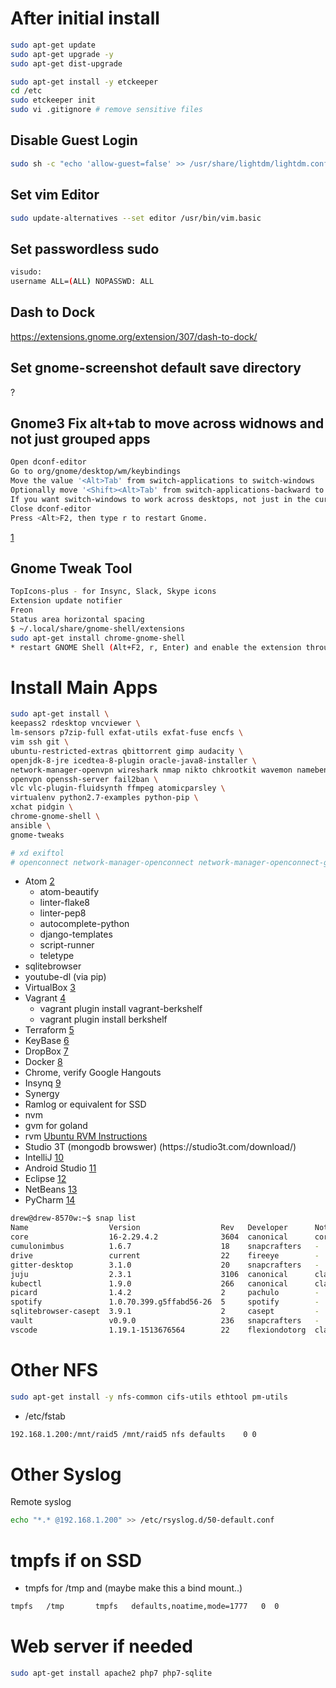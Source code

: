 
= After initial install =
<syntaxhighlight lang=bash>
sudo apt-get update
sudo apt-get upgrade -y
sudo apt-get dist-upgrade

sudo apt-get install -y etckeeper
cd /etc
sudo etckeeper init
sudo vi .gitignore # remove sensitive files
</syntaxhighlight>

==Disable Guest Login==
<syntaxhighlight lang=bash>
sudo sh -c "echo 'allow-guest=false' >> /usr/share/lightdm/lightdm.conf.d/50-ubuntu.conf"
</syntaxhighlight>

==Set vim Editor==
<syntaxhighlight lang=bash>
sudo update-alternatives --set editor /usr/bin/vim.basic
</syntaxhighlight>

==Set passwordless sudo==
<syntaxhighlight lang=bash>
visudo:
username ALL=(ALL) NOPASSWD: ALL
</syntaxhighlight>

== Dash to Dock ==
https://extensions.gnome.org/extension/307/dash-to-dock/

==  Set gnome-screenshot default save directory ==
?
== Gnome3 Fix alt+tab to move across widnows and not just grouped apps ==
<syntaxhighlight lang=bash>
Open dconf-editor
Go to org/gnome/desktop/wm/keybindings
Move the value '<Alt>Tab' from switch-applications to switch-windows
Optionally move '<Shift><Alt>Tab' from switch-applications-backward to switch-windows-backward
If you want switch-windows to work across desktops, not just in the current desktop, you can also uncheck org/gnome/shell/window-switcher/current-workspace-only (Courtesy of @CharlBotha)
Close dconf-editor
Press <Alt>F2, then type r to restart Gnome.
</syntaxhighlight>
[https://superuser.com/questions/394376/how-to-prevent-gnome-shells-alttab-from-grouping-windows-from-similar-apps]

== Gnome Tweak Tool ==
<syntaxhighlight lang=bash>
TopIcons-plus - for Insync, Slack, Skype icons
Extension update notifier
Freon
Status area horizontal spacing
$ ~/.local/share/gnome-shell/extensions
sudo apt-get install chrome-gnome-shell
* restart GNOME Shell (Alt+F2, r, Enter) and enable the extension through gnome-tweak-tool.
</syntaxhighlight>

=Install Main Apps=
<syntaxhighlight lang=bash>
sudo apt-get install \
keepass2 rdesktop vncviewer \
lm-sensors p7zip-full exfat-utils exfat-fuse encfs \
vim ssh git \
ubuntu-restricted-extras qbittorrent gimp audacity \ 
openjdk-8-jre icedtea-8-plugin oracle-java8-installer \
network-manager-openvpn wireshark nmap nikto chkrootkit wavemon namebench apache2-utils mailutils \
openvpn openssh-server fail2ban \
vlc vlc-plugin-fluidsynth ffmpeg atomicparsley \
virtualenv python2.7-examples python-pip \
xchat pidgin \
chrome-gnome-shell \
ansible \
gnome-tweaks

# xd exiftol
# openconnect network-manager-openconnect network-manager-openconnect-gnome # cisco vpn
</syntaxhighlight>

* Atom [https://atom.io/]
** atom-beautify
** linter-flake8
** linter-pep8
** autocomplete-python
** django-templates
** script-runner
** teletype
* sqlitebrowser
* youtube-dl (via pip)
* VirtualBox [https://www.virtualbox.org/]
* Vagrant [https://www.vagrantup.com/]
** vagrant plugin install vagrant-berkshelf
** vagrant plugin install berkshelf
* Terraform [https://www.terraform.io/]
* KeyBase [https://keybase.io]
* DropBox [https://dropbox.com]
* Docker [https://docs.docker.com/install/linux/docker-ce/ubuntu/]
* Chrome, verify Google Hangouts
* Insynq [https://www.insynchq.com/downloads]
* Synergy
* Ramlog or equivalent for SSD
* nvm
* gvm for goland
* rvm [https://github.com/rvm/ubuntu_rvm Ubuntu RVM Instructions]
* Studio 3T (mongodb browswer) (https://studio3t.com/download/)
* IntelliJ [https://www.jetbrains.com/idea/download/]
* Android Studio [https://developer.android.com/studio/index.html]
* Eclipse [https://www.eclipse.org/]
* NetBeans [https://netbeans.org/downloads/]
* PyCharm [https://www.jetbrains.com/pycharm/download/#section=linux]

<syntaxhighlight lang=bash>
drew@drew-8570w:~$ snap list
Name                  Version                  Rev   Developer      Notes
core                  16-2.29.4.2              3604  canonical      core
cumulonimbus          1.6.7                    18    snapcrafters   -
drive                 current                  22    fireeye        -
gitter-desktop        3.1.0                    20    snapcrafters   -
juju                  2.3.1                    3106  canonical      classic
kubectl               1.9.0                    266   canonical      classic
picard                1.4.2                    2     pachulo        -
spotify               1.0.70.399.g5ffabd56-26  5     spotify        -
sqlitebrowser-casept  3.9.1                    2     casept         -
vault                 v0.9.0                   236   snapcrafters   -
vscode                1.19.1-1513676564        22    flexiondotorg  classic
</syntaxhighlight>

= Other NFS =
<syntaxhighlight lang=bash>
sudo apt-get install -y nfs-common cifs-utils ethtool pm-utils
</syntaxhighlight>

*/etc/fstab
<syntaxhighlight lang=bash>
192.168.1.200:/mnt/raid5 /mnt/raid5	nfs	defaults	0 0
</syntaxhighlight>

= Other Syslog =
Remote syslog
<syntaxhighlight lang=bash>
echo "*.* @192.168.1.200" >> /etc/rsyslog.d/50-default.conf
</syntaxhighlight>

= tmpfs if on SSD =
*tmpfs for /tmp and (maybe make this a bind mount..)
<syntaxhighlight lang=bash>
tmpfs   /tmp       tmpfs   defaults,noatime,mode=1777   0  0
</syntaxhighlight>

= Web server if needed =
<syntaxhighlight lang=bash>
sudo apt-get install apache2 php7 php7-sqlite
</syntaxhighlight>
